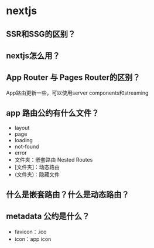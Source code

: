 # nextjs
## SSR和SSG的区别？

## nextjs怎么用？
## App Router 与 Pages Router的区别？
App路由更新一些，可以使用server components和streaming
## app 路由公约有什么文件？
* layout
* page 
* loading 
* not-found
* error 
* 文件夹：嵌套路由 Nested Routes
* [文件夹]：动态路由
* (文件夹)：隐藏文件
## 什么是嵌套路由？什么是动态路由？
## metadata 公约是什么？
* favicon：.ico 
* icon：app icon

